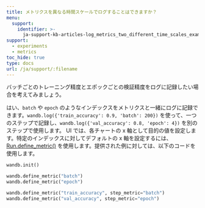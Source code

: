 ---
title: メトリクスを異なる時間スケールでログすることはできますか？
menu:
  support:
    identifier: >-
      ja-support-kb-articles-log_metrics_two_different_time_scales_example_log_training
support:
  - experiments
  - metrics
toc_hide: true
type: docs
url: /ja/support/:filename
---
バッチごとのトレーニング精度とエポックごとの検証精度をログに記録したい場合を考えてみましょう。

はい、`batch` や `epoch` のようなインデックスをメトリクスと一緒にログに記録できます。`wandb.log({'train_accuracy': 0.9, 'batch': 200})` を使って、一つのステップで記録し、`wandb.log({'val_accuracy': 0.8, 'epoch': 4})` を別のステップで使用します。 UI では、各チャートの x 軸として目的の値を設定します。特定のインデックスに対してデフォルトの x 軸を設定するには、[Run.define_metric()](/ja/ref/python/run.md#define_metric) を使用します。提供された例に対しては、以下のコードを使用します。

```python
wandb.init()

wandb.define_metric("batch")
wandb.define_metric("epoch")

wandb.define_metric("train_accuracy", step_metric="batch")
wandb.define_metric("val_accuracy", step_metric="epoch")
```